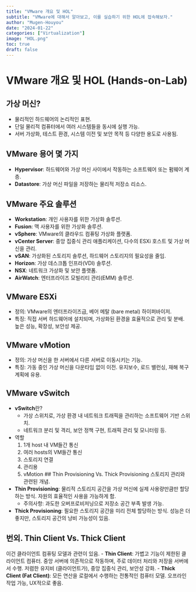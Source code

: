 ```yaml
---
title: "VMware 개요 및 HOL"
subtitle: "VMware에 대해서 알아보고, 이를 실습하기 위한 HOL에 접속해보자."
author: "Mugen-Houyou"
date: "2024-01-22"
categories: ["Virtualization"]
image: "HOL.png"
toc: true
draft: false
---
```


# VMware 개요 및 HOL (Hands-on-Lab)

## 가상 머신?
- 물리적인 하드웨어의 논리적인 표현.
- 단일 물리적 컴퓨터에서 여러 시스템들을 동시에 실행 가능.
- 서버 가상화, 테스트 환경, 시스템 이전 및 보안 목적 등 다양한 용도로 사용됨.

## VMware 용어 몇 가지 
- **Hypervisor**: 하드웨어와 가상 머신 사이에서 작동하는 소프트웨어 또는 펌웨어 계층. 
- **Datastore**: 가상 머신 파일을 저장하는 물리적 저장소 리소스.

## VMware 주요 솔루션
- **Workstation**: 개인 사용자를 위한 가상화 솔루션.
- **Fusion**: 맥 사용자를 위한 가상화 솔루션.
- **vSphere**: VMware의 클라우드 컴퓨팅 가상화 플랫폼. 
- **vCenter Server**: 중앙 집중식 관리 애플리케이션, 다수의 ESXi 호스트 및 가상 머신을 관리.
- **vSAN**: 가상화된 스토리지 솔루션, 하드웨어 스토리지의 필요성을 줄임.
- **Horizon**: 가상 데스크톱 인프라(VDI) 솔루션.
- **NSX**: 네트워크 가상화 및 보안 플랫폼.
- **AirWatch**: 엔터프라이즈 모빌리티 관리(EMM) 솔루션.

## VMware ESXi
- 정의: VMware의 엔터프라이즈급, 베어 메탈 (bare metal) 하이퍼바이저.
- 특징: 직접 서버 하드웨어에 설치되며, 가상화된 환경을 효율적으로 관리 및 분배. 높은 성능, 확장성, 보안성 제공.

## VMware vMotion
- 정의: 가상 머신을 한 서버에서 다른 서버로 이동시키는 기능.
- 특징: 가동 중인 가상 머신을 다운타임 없이 이전. 유지보수, 로드 밸런싱, 재해 복구 계획에 유용.

## VMware vSwitch
- **vSwitch**란?  
	- 가상 스위치로, 가상 환경 내 네트워크 트래픽을 관리하는 소프트웨어 기반 스위치. 
	- 네트워크 분리 및 격리, 보안 정책 구현, 트래픽 관리 및 모니터링 등.
- 역할
	1) 1개 host 내 VM들간 통신
	2) 여러 hosts의 VM들간 통신
	3) 스토리지 연결
	4) 관리용
	5) vMotion
## Thin Provisioning Vs. Thick Provisioning
스토리지 관리와 관련된 개념.
- **Thin Provisioning**: 물리적 스토리지 공간을 가상 머신에 실제 사용량만큼만 할당하는 방식. 자원의 효율적인 사용을 가능하게 함.
	- 주의사항: 과도한 오버프로비저닝으로 저장소 공간 부족 발생 가능.
- **Thick Provisioning**: 필요한 스토리지 공간을 미리 전체 할당하는 방식. 성능은 더 좋지만, 스토리지 공간의 낭비 가능성이 있음.

## 번외. Thin Client Vs. Thick Client
이건 클라이언트 컴퓨팅 모델과 관련이 있음.
- **Thin Client**: 가볍고 기능이 제한된 클라이언트 컴퓨터. 중앙 서버에 의존적으로 작동하며, 주로 데이터 처리와 저장을 서버에서 수행. 저렴한 유지비 (클라이언트가), 중앙 집중식 관리, 보안성 강화.
- **Thick Client (Fat Client)**: 모든 연산을 로컬에서 수행하는 전통적인 컴퓨터 모델. 오프라인 작업 가능, UX적으로 좋음.

